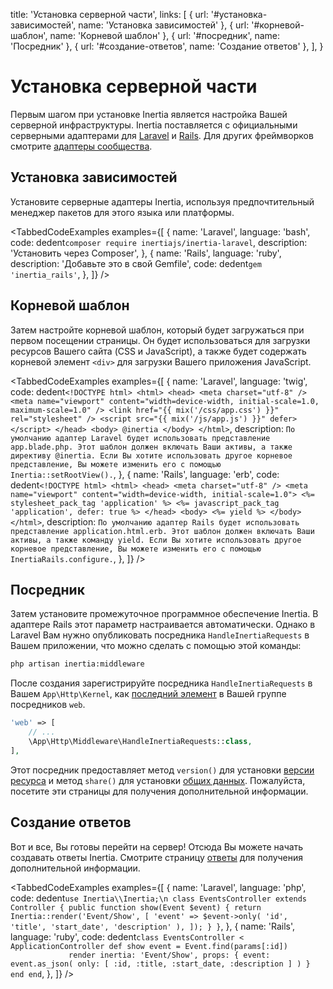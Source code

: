 
  title: 'Установка серверной части',
  links: [
    { url: '#установка-зависимостей', name: 'Установка зависимостей' },
    { url: '#корневой-шаблон', name: 'Корневой шаблон' },
    { url: '#посредник', name: 'Посредник' },
    { url: '#создание-ответов', name: 'Создание ответов' },
  ],
}

# Установка серверной части

Первым шагом при установке Inertia является настройка Вашей серверной инфраструктуры. Inertia поставляется с официальными серверными адаптерами для [Laravel](https://laravel.com/) и [Rails](https://rubyonrails.org/). Для других фреймворков смотрите [адаптеры сообщества](/community-adapters).

## Установка зависимостей

Установите серверные адаптеры Inertia, используя предпочтительный менеджер пакетов для этого языка или платформы.

<TabbedCodeExamples
  examples={[
    {
      name: 'Laravel',
      language: 'bash',
      code: dedent`
        composer require inertiajs/inertia-laravel
      `,
      description: 'Установить через Composer',
    },
    {
      name: 'Rails',
      language: 'ruby',
      description: 'Добавьте это в свой Gemfile',
      code: dedent`
        gem 'inertia_rails'
      `,
    },
  ]}
/>

## Корневой шаблон

Затем настройте корневой шаблон, который будет загружаться при первом посещении страницы. Он будет использоваться для загрузки ресурсов Вашего сайта (CSS и JavaScript), а также будет содержать корневой элемент `<div>` для загрузки Вашего приложения JavaScript.

<TabbedCodeExamples
  examples={[
    {
      name: 'Laravel',
      language: 'twig',
      code: dedent`
        <!DOCTYPE html>
        <html>
          <head>
            <meta charset="utf-8" />
            <meta name="viewport" content="width=device-width, initial-scale=1.0, maximum-scale=1.0" />
            <link href="{{ mix('/css/app.css') }}" rel="stylesheet" />
            <script src="{{ mix('/js/app.js') }}" defer></script>
          </head>
          <body>
            @inertia
          </body>
        </html>
      `,
      description: `По умолчанию адаптер Laravel будет использовать представление app.blade.php. Этот шаблон должен включать Ваши активы, а также директиву @inertia. Если Вы хотите использовать другое корневое представление, Вы можете изменить его с помощью Inertia::setRootView().`,
    },
    {
      name: 'Rails',
      language: 'erb',
      code: dedent`
        <!DOCTYPE html>
        <html>
          <head>
            <meta charset="utf-8" />
            <meta name="viewport" content="width=device-width, initial-scale=1.0">
            <%= stylesheet_pack_tag 'application' %>
            <%= javascript_pack_tag 'application', defer: true %>
          </head>
          <body>
            <%= yield %>
          </body>
        </html>
      `,
      description: `По умолчанию адаптер Rails будет использовать представление application.html.erb. Этот шаблон должен включать Ваши активы, а также команду yield. Если Вы хотите использовать другое корневое представление, Вы можете изменить его с помощью InertiaRails.configure.`,
    },
  ]}
/>

## Посредник

Затем установите промежуточное программное обеспечение Inertia. В адаптере Rails этот параметр настраивается автоматически. Однако в Laravel Вам нужно опубликовать посредника `HandleInertiaRequests` в Вашем приложении, что можно сделать с помощью этой команды:

```sh
php artisan inertia:middleware
```

После создания зарегистрируйте посредника `HandleInertiaRequests` в Вашем `App\Http\Kernel`, как <u>последний элемент</u> в Вашей группе посредников `web`.

```php
'web' => [
    // ...
    \App\Http\Middleware\HandleInertiaRequests::class,
],
```

Этот посредник предоставляет метод `version()` для установки [версии ресурса](/asset-versioning) и метод `share()` для установки [общих данных](/shared-data). Пожалуйста, посетите эти страницы для получения дополнительной информации.

## Создание ответов

Вот и все, Вы готовы перейти на сервер! Отсюда Вы можете начать создавать ответы Inertia. Смотрите страницу [ответы](/responses) для получения дополнительной информации.

<TabbedCodeExamples
  examples={[
    {
      name: 'Laravel',
      language: 'php',
      code: dedent`
        use Inertia\\Inertia;\n
        class EventsController extends Controller
        {
            public function show(Event $event)
            {
                return Inertia::render('Event/Show', [
                    'event' => $event->only(
                        'id',
                        'title',
                        'start_date',
                        'description'
                    ),
                ]);
            }
        }
      `,
    },
    {
      name: 'Rails',
      language: 'ruby',
      code: dedent`
        class EventsController < ApplicationController
          def show
            event = Event.find(params[:id])
            
            render inertia: 'Event/Show',
              props: {
                event: event.as_json(
                  only: [ :id, :title, :start_date, :description ]
                )
              }
          end
        end
      `,
    },
  ]}
/>
